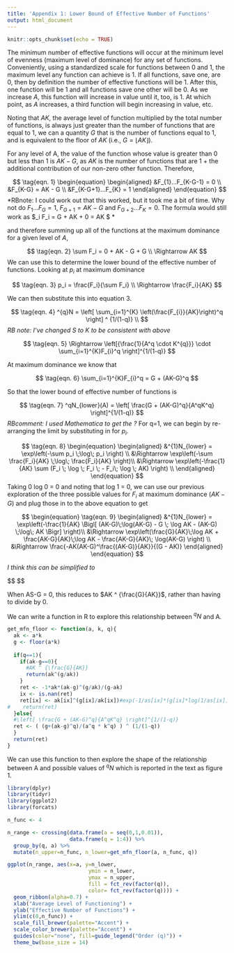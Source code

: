 ```yaml
---
title: 'Appendix 1: Lower Bound of Effective Number of Functions'
output: html_document
---
```


```r
knitr::opts_chunk$set(echo = TRUE)
```

The minimum number of effective functions will occur at the minimum level of evenness (maximum level of dominance) for any set of functions. Conveniently, using a standardized scale for functions between 0 and 1, the maximum level any function can achieve is 1. If all functions, save one, are 0, then by definition the number of effective functions will be 1. After this, one function will be 1 and all functions save one other will be 0. As we increase $A$, this function will increase in value until it, too, is 1. At which point, as $A$ increases, a third function will begin increasing in value, etc.

Noting that $AK$, the average level of function multiplied by the total number of functions, is always just greater than the number of functions that are equal to 1, we can a quantity $G$ that is the number of functions equal to 1, and is equivalent to the floor of $AK$ (i.e., $G  = \lfloor AK \rfloor$).

For any level of A, the value of the function whose value is greater than 0 but less than 1 is $AK - G$, as $AK$ is the number of functions that are 1 + the additional contribution of our non-zero other function. Therefore,

$$
\tag{eqn. 1}
\begin{equation}
\begin{aligned} 
&F_{1}...F_{K-G-1} = 0 \\
&F_{K-G} = AK - G \\
&F_{K-G+1}...F_{K} = 1
\end{aligned} 
\end{equation}
$$
*RBnote: I could work out that this worked, but it took me a bit of time. Why not do $F_1 ... F_{G} = 1$, $F_{G + 1} = AK - G$ and $F_{G+2} ... F_{K} = 0$. The formula would still work as $\sum_i F_i = G + AK + 0 = AK  $ *

and therefore summing up all of the functions at the maximum dominance for a given level of $A$,

$$
\tag{eqn. 2}
\sum F_i = 0 + AK - G + G  \\
\Rightarrow AK 
$$
We can use this to determine the lower bound of the effective number of functions. Looking at $p_i$ at maximum dominance


$$
\tag{eqn. 3}
p_i = \frac{F_i}{\sum F_i} \\
\Rightarrow \frac{F_i}{AK} 
$$

We can then substitute this into equation 3.

$$
\tag{eqn. 4}
^{q}N = \left[ \sum_{i=1}^{K} \left(\frac{F_{i}}{AK}\right)^q \right] ^ {1/(1-q)} \\
$$
*RB note: I've changed S to K to be consistent with above*

$$
\tag{eqn. 5}
\Rightarrow \left[{\frac{1}{A^q \cdot K^{q}}} \cdot \sum_{i=1}^{K}F_{i}^q \right]^{1/(1-q)}
$$

At maximum dominance we know that 

$$
\tag{eqn. 6}
\sum_{i=1}^{K}F_{i}^q  = G + (AK-G)^q
$$

So that the lower bound of effective number of functions is

$$
\tag{eqn. 7}
^qN_{lower}(A) = \left[ \frac{G + (AK-G)^q}{A^qK^q} \right]^{1/(1-q)}
$$
*RBcomment: I used Mathematica to get the ?*
For q=1, we can begin by re-arranging the limit by substituting in for $p_i$.

$$
\tag{eqn. 8}
\begin{equation}
\begin{aligned}
&^{1}N_{lower} = \exp\left(-\sum p_i \;\log\; p_i \right) \\
&\Rightarrow \exp\left(-\sum \frac{F_i}{AK} \;\log\; \frac{F_i}{AK} \right)\\
&\Rightarrow \exp\left(-\frac{1}{AK}  \sum (F_i \; \log \; F_i \; - F_i\; \log \; AK) \right) \\
\end{aligned}
\end{equation}
$$
Taking 0 log 0 = 0 and noting that log 1 = 0, we can use our previous exploration of the three possible values for $F_i$ at maximum dominance ($AK - G$) and plug those in to the above equation to get

$$
\begin{equation}
\tag{eqn. 9}
\begin{aligned}
&^{1}N_{lower} =  \exp\left(-\frac{1}{AK}  \Bigl[ (AK-G)\;\log(AK-G) - G \; \log AK - (AK-G) \;\log\; AK \Bigr] \right)\\
&\Rightarrow  \exp\left(\frac{G}{AK}\;\log AK + \frac{AK-G}{AK}\;\log AK - \frac{AK-G}{AK}\; \log(AK-G) \right) \\
&\Rightarrow \frac{-AK(AK-G)^\frac{(AK-G)}{AK}}{(G - AK)}
\end{aligned}
\end{equation}
$$

*I think this can be simplified to*

$$
\begin{equation}
\begin{aligned}
&-AK((AK -G)^(\frac{AK - G}{AK}-1) \\
&\Rightarrow -AK(AK -G)^\frac{-G}{AK}

\end{aligned}
\end{equation}
$$


When AS-G = 0, this reduces to $AK ^ {\frac{G}{AK}}$, rather than having to divide by 0.

We can write a function in R to explore this relationship between $^qN$ and A.

```r
get_mfn_floor <- function(a, k, q){
  ak <- a*k
  g <- floor(a*k)
  
  if(q==1){
    if(ak-g==0){
      #AK ^ {\frac{G}{AK}}
      return(ak^(g/ak))
    }
    ret <- -1*ak*(ak-g)^(g/ak)/(g-ak)
    ix <- is.nan(ret)
    ret[ix] <- ak[ix]^(g[ix]/ak[ix])#exp(-1/as[ix]*(g[ix]*log(1/as[ix])))
#    return(ret)
  }else{
  #\left[ \frac{G + (AK-G)^q}{A^qK^q} \right]^{1/(1-q)}
  ret <- ( (g+(ak-g)^q)/(a^q * k^q) ) ^ (1/(1-q))
  }
  return(ret)
}
```


We can use this function to then explore the shape of the relationship between A and possible values of $^qN$ which is reported in the text as figure 1.



```r

library(dplyr)
library(tidyr)
library(ggplot2)
library(forcats)

n_func <- 4

n_range <- crossing(data.frame(a = seq(0,1,0.01)), 
                    data.frame(q = 1:4)) %>%
  group_by(q, a) %>%
  mutate(n_upper=n_func, n_lower=get_mfn_floor(a, n_func, q))

ggplot(n_range, aes(x=a, y=n_lower, 
                          ymin = n_lower,
                          ymax = n_upper,
                          fill = fct_rev(factor(q)),
                          color= fct_rev(factor(q)))) +
  geom_ribbon(alpha=0.7) +
  xlab("Average Level of Functioning") +
  ylab("Effective Number of Functions") +
  ylim(c(0,n_func)) +
  scale_fill_brewer(palette="Accent") +
  scale_color_brewer(palette="Accent") +
  guides(color="none", fill=guide_legend("Order (q)")) +
  theme_bw(base_size = 14)
  
```

